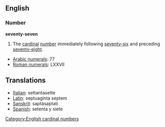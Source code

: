== English ==
=== Number ===
'''seventy-seven'''

#The [[cardinal]] [[number]] immediately following [[seventy-six]] and preceding [[seventy-eight]].

*[[w:Arabic Numerals|Arabic numerals]]: 77
*[[w:Roman numerals|Roman numerals]]: LXXVII

==Translations==
*[[Italian]]: settantasette
*[[Latin]]: septuaginta septem
*[[Sanskrit]]: saptásaptati
*[[Spanish]]: setenta y siete

[[Category:English cardinal numbers]]